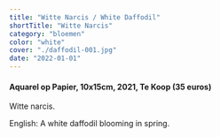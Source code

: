 ```yaml
---
title: "Witte Narcis / White Daffodil"
shortTitle: "Witte Narcis"
category: "bloemen"
color: "white"
cover: "./daffodil-001.jpg"
date: "2022-01-01"
---
```

    
#### Aquarel op Papier, 10x15cm, 2021, Te Koop (35 euros)
Witte narcis.    


English: A white daffodil blooming in spring.